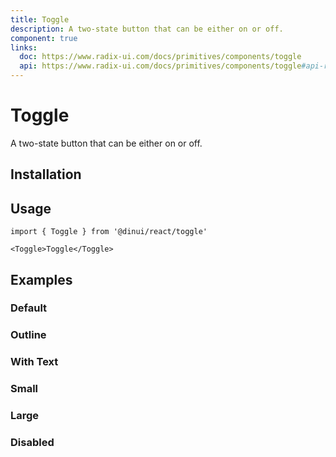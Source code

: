 ```yaml
---
title: Toggle
description: A two-state button that can be either on or off.
component: true
links:
  doc: https://www.radix-ui.com/docs/primitives/components/toggle
  api: https://www.radix-ui.com/docs/primitives/components/toggle#api-reference
---
```


# Toggle

A two-state button that can be either on or off.


<Example path="ui/toggle-demo" />

## Installation


<ComponentInstallationGuide path="ui/toggle" />

## Usage

```tsx
import { Toggle } from '@dinui/react/toggle'
```

```tsx
<Toggle>Toggle</Toggle>
```

## Examples

### Default

<Example path="ui/toggle-demo" />

### Outline

<Example path="ui/toggle-outline" />

### With Text

<Example path="ui/toggle-with-text" />

### Small

<Example path="ui/toggle-sm" />

### Large

<Example path="ui/toggle-lg" />

### Disabled

<Example path="ui/toggle-disabled" />
